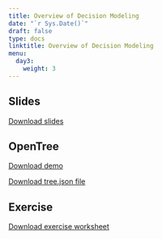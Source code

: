 ---
title: Overview of Decision Modeling
date: "`r Sys.Date()`"
draft: false
type: docs
linktitle: Overview of Decision Modeling
menu:
  day3:
    weight: 3
---
  
## Slides

[Download slides](../../../Course_Modularization/Intro, general, packages/DecisionModelingIntroSlides_Janssen.pptx)

## OpenTree

[Download demo](../../../Course_Modularization/Decision trees/Decision Tree HVE/solutions/decision_tree_HVE_OpenTree_solutions.Rmd)

[Download tree.json file](../../../Course_Modularization/Decision trees/Decision Tree HVE/solutions/HVEsolution.json)

## Exercise

[Download exercise worksheet](../../../Course_Modularization/Intro, general, packages/DARTH_IndecisivesAnonymous_ModelingExercise.pdf)
